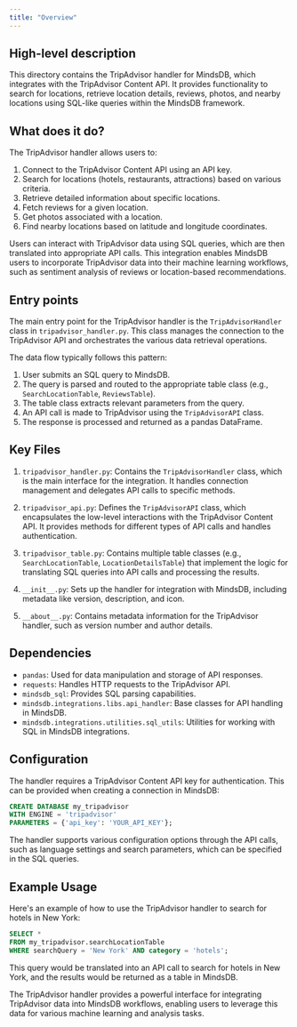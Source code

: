```yaml
---
title: "Overview"
---
```


## High-level description
This directory contains the TripAdvisor handler for MindsDB, which integrates with the TripAdvisor Content API. It provides functionality to search for locations, retrieve location details, reviews, photos, and nearby locations using SQL-like queries within the MindsDB framework.

## What does it do?
The TripAdvisor handler allows users to:
1. Connect to the TripAdvisor Content API using an API key.
2. Search for locations (hotels, restaurants, attractions) based on various criteria.
3. Retrieve detailed information about specific locations.
4. Fetch reviews for a given location.
5. Get photos associated with a location.
6. Find nearby locations based on latitude and longitude coordinates.

Users can interact with TripAdvisor data using SQL queries, which are then translated into appropriate API calls. This integration enables MindsDB users to incorporate TripAdvisor data into their machine learning workflows, such as sentiment analysis of reviews or location-based recommendations.

## Entry points
The main entry point for the TripAdvisor handler is the `TripAdvisorHandler` class in `tripadvisor_handler.py`. This class manages the connection to the TripAdvisor API and orchestrates the various data retrieval operations.

The data flow typically follows this pattern:
1. User submits an SQL query to MindsDB.
2. The query is parsed and routed to the appropriate table class (e.g., `SearchLocationTable`, `ReviewsTable`).
3. The table class extracts relevant parameters from the query.
4. An API call is made to TripAdvisor using the `TripAdvisorAPI` class.
5. The response is processed and returned as a pandas DataFrame.

## Key Files
1. `tripadvisor_handler.py`: Contains the `TripAdvisorHandler` class, which is the main interface for the integration. It handles connection management and delegates API calls to specific methods.

2. `tripadvisor_api.py`: Defines the `TripAdvisorAPI` class, which encapsulates the low-level interactions with the TripAdvisor Content API. It provides methods for different types of API calls and handles authentication.

3. `tripadvisor_table.py`: Contains multiple table classes (e.g., `SearchLocationTable`, `LocationDetailsTable`) that implement the logic for translating SQL queries into API calls and processing the results.

4. `__init__.py`: Sets up the handler for integration with MindsDB, including metadata like version, description, and icon.

5. `__about__.py`: Contains metadata information for the TripAdvisor handler, such as version number and author details.

## Dependencies
- `pandas`: Used for data manipulation and storage of API responses.
- `requests`: Handles HTTP requests to the TripAdvisor API.
- `mindsdb_sql`: Provides SQL parsing capabilities.
- `mindsdb.integrations.libs.api_handler`: Base classes for API handling in MindsDB.
- `mindsdb.integrations.utilities.sql_utils`: Utilities for working with SQL in MindsDB integrations.

## Configuration
The handler requires a TripAdvisor Content API key for authentication. This can be provided when creating a connection in MindsDB:

```sql
CREATE DATABASE my_tripadvisor
WITH ENGINE = 'tripadvisor'
PARAMETERS = {'api_key': 'YOUR_API_KEY'};
```

The handler supports various configuration options through the API calls, such as language settings and search parameters, which can be specified in the SQL queries.

## Example Usage
Here's an example of how to use the TripAdvisor handler to search for hotels in New York:

```sql
SELECT *
FROM my_tripadvisor.searchLocationTable
WHERE searchQuery = 'New York' AND category = 'hotels';
```

This query would be translated into an API call to search for hotels in New York, and the results would be returned as a table in MindsDB.

The TripAdvisor handler provides a powerful interface for integrating TripAdvisor data into MindsDB workflows, enabling users to leverage this data for various machine learning and analysis tasks.